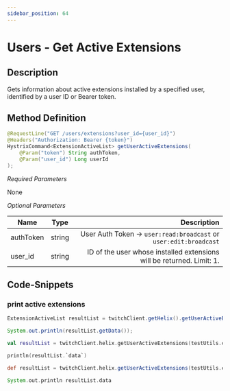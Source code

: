 ```yaml
---
sidebar_position: 64
---
```



# Users - Get Active Extensions

## Description

Gets information about active extensions installed by a specified user, identified by a user ID or Bearer token.

## Method Definition

```java
@RequestLine("GET /users/extensions?user_id={user_id}")
@Headers("Authorization: Bearer {token}")
HystrixCommand<ExtensionActiveList> getUserActiveExtensions(
	@Param("token") String authToken,
	@Param("user_id") Long userId
);
```

*Required Parameters*

None

*Optional Parameters*

| Name          | Type      | Description  |
| ------------- |:---------:| -----------------:|
| authToken | string | User Auth Token -> `user:read:broadcast` or `user:edit:broadcast` |
| user_id | string | ID of the user whose installed extensions will be returned. Limit: 1. |

## Code-Snippets

### print active extensions

<Tabs groupId="code">
<TabItem value="java" label="Java">

```java
ExtensionActiveList resultList = twitchClient.getHelix().getUserActiveExtensions(testUtils.getCredential().getAccessToken(), twitchUserId).execute();

System.out.println(resultList.getData());
```

</TabItem>
<TabItem value="kotlin" label="Kotlin">

```kotlin
val resultList = twitchClient.helix.getUserActiveExtensions(testUtils.credential.accessToken, twitchUserId).execute()

println(resultList.`data`)
```

</TabItem>
<TabItem value="groovy" label="Groovy">

```groovy
def resultList = twitchClient.helix.getUserActiveExtensions(testUtils.credential.accessToken, twitchUserId).execute()

System.out.println resultList.data
```

</TabItem>
</Tabs>
